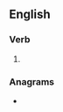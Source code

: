 ==English==

===Verb===
{{head|en|present participle}}

# {{present participle of|indorse|lang=en|nocat=1}}

===Anagrams===
* {{anagrams|en|a=dgiinnors|Girondins}}